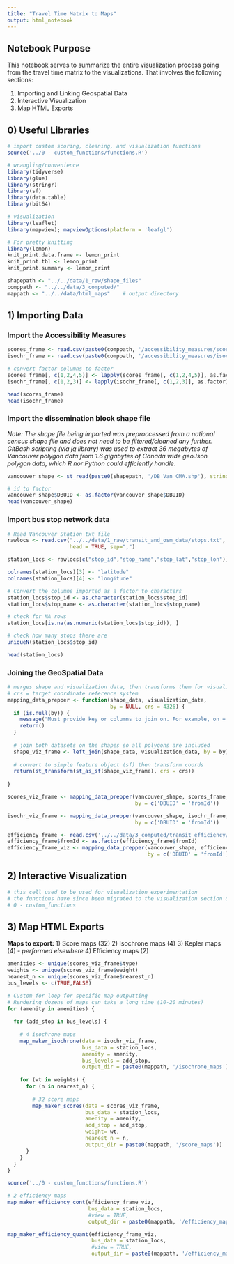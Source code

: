 ```yaml
---
title: "Travel Time Matrix to Maps"
output: html_notebook
---
```


## Notebook Purpose

This notebook serves to summarize the entire visualization process going from 
the travel time matrix to the visualizations. That involves the following 
sections:

1) Importing and Linking Geospatial Data
2) Interactive Visualization
3) Map HTML Exports

## 0) Useful Libraries

```r
# import custom scoring, cleaning, and visualization functions
source('../0 - custom_functions/functions.R')

# wrangling/convenience
library(tidyverse)
library(glue)
library(stringr)
library(sf)
library(data.table)
library(bit64)

# visualization
library(leaflet)
library(mapview); mapviewOptions(platform = 'leafgl')

# For pretty knitting
library(lemon)
knit_print.data.frame <- lemon_print
knit_print.tbl <- lemon_print
knit_print.summary <- lemon_print

shapepath <- "../../data/1_raw/shape_files"
comppath <- "../../data/3_computed/"
mappath <- "../../data/html_maps"    # output directory

```





## 1) Importing Data

### Import the Accessibility Measures
```r
scores_frame <- read.csv(paste0(comppath, '/accessibility_measures/scores_frame.csv'))
isochr_frame <- read.csv(paste0(comppath, '/accessibility_measures/isochrone_frame.csv'))

# convert factor columns to factor
scores_frame[, c(1,2,4,5)] <- lapply(scores_frame[, c(1,2,4,5)], as.factor)
isochr_frame[, c(1,2,3)] <- lapply(isochr_frame[, c(1,2,3)], as.factor)

head(scores_frame)
head(isochr_frame)

```

### Import the dissemination block shape file

*Note: The shape file being imported was preproccessed from a national*
*census shape file and does not need to be filtered/cleaned any further.*
*GitBash scripting (via jq library) was used to extract 36 megabytes of*
*Vancouver polygon data from 1.6 gigabytes of Canada wide geoJson polygon data,*
*which R nor Python could efficiently handle*.

```r

vancouver_shape <- st_read(paste0(shapepath, '/DB_Van_CMA.shp'), stringsAsFactors = FALSE)

# id to factor
vancouver_shape$DBUID <- as.factor(vancouver_shape$DBUID)
head(vancouver_shape)

```


### Import bus stop network data
```R
# Read Vancouver Station txt file
rawlocs <- read.csv("../../data/1_raw/transit_and_osm_data/stops.txt",
                    head = TRUE, sep=",")

station_locs <- rawlocs[c("stop_id","stop_name","stop_lat","stop_lon")]

colnames(station_locs)[3] <- "latitude"
colnames(station_locs)[4] <- "longitude"

# Convert the columns imported as a factor to characters
station_locs$stop_id <- as.character(station_locs$stop_id)
station_locs$stop_name <- as.character(station_locs$stop_name)

# check for NA rows
station_locs[is.na(as.numeric(station_locs$stop_id)), ]

# check how many stops there are
uniqueN(station_locs$stop_id)

head(station_locs)

```

### Joining the GeoSpatial Data
```r

# merges shape and visualization data, then transforms them for visualizations
# crs = target coordinate reference system
mapping_data_prepper <- function(shape_data, visualization_data,
                                 by = NULL, crs = 4326) {
  if (is.null(by)) {
    message("Must provide key or columns to join on. For example, on = c('ID' = 'id'))")
    return()
  }
  
  # join both datasets on the shapes so all polygons are included
  shape_viz_frame <- left_join(shape_data, visualization_data, by = by)
  
  # convert to simple feature object (sf) then transform coords
  return(st_transform(st_as_sf(shape_viz_frame), crs = crs))
    
}

scores_viz_frame <- mapping_data_prepper(vancouver_shape, scores_frame,
                                         by = c('DBUID' = 'fromId'))

isochr_viz_frame <- mapping_data_prepper(vancouver_shape, isochr_frame,
                                         by = c('DBUID' = 'fromId'))

efficiency_frame <- read.csv('../../data/3_computed/transit_efficiency/efficiency_frame.csv')
efficiency_frame$fromId <- as.factor(efficiency_frame$fromId)
efficiency_frame_viz <- mapping_data_prepper(vancouver_shape, efficiency_frame,
                                             by = c('DBUID' = 'fromId'))

```

## 2) Interactive Visualization

```R

# this cell used to be used for visualization experimentation
# the functions have since been migrated to the visualization section of:
# 0 - custom_functions


```


## 3) Map HTML Exports

**Maps to export:**
1) Score maps (32)
2) Isochrone maps (4)
3) Kepler maps (4) - *performed elsewhere*
4) Efficiency maps (2)

```r

amenities <- unique(scores_viz_frame$type)
weights <- unique(scores_viz_frame$weight)
nearest_n <- unique(scores_viz_frame$nearest_n)
bus_levels <- c(TRUE,FALSE)

# Custom for loop for specific map outputting
# Rendering dozens of maps can take a long time (10-20 minutes)
for (amenity in amenities) { 
  
  for (add_stop in bus_levels) {
    
    # 4 isochrone maps
    map_maker_isochrone(data = isochr_viz_frame,
                        bus_data = station_locs,
                        amenity = amenity,
                        bus_levels = add_stop,
                        output_dir = paste0(mappath, '/isochrone_maps'))
  
    for (wt in weights) {
      for (n in nearest_n) {
        
        # 32 score maps
        map_maker_scores(data = scores_viz_frame,
                         bus_data = station_locs,
                         amenity = amenity,
                         add_stop = add_stop,
                         weight= wt,
                         nearest_n = n,
                         output_dir = paste0(mappath, '/score_maps'))
      } 
    }
  }
}

source('../0 - custom_functions/functions.R')

# 2 efficiency maps
map_maker_efficiency_cont(efficiency_frame_viz, 
                          bus_data = station_locs,
                          #view = TRUE,
                          output_dir = paste0(mappath, '/efficiency_maps'))

map_maker_efficiency_quant(efficiency_frame_viz,
                           bus_data = station_locs,
                           #view = TRUE,
                           output_dir = paste0(mappath, '/efficiency_maps'))


```


































